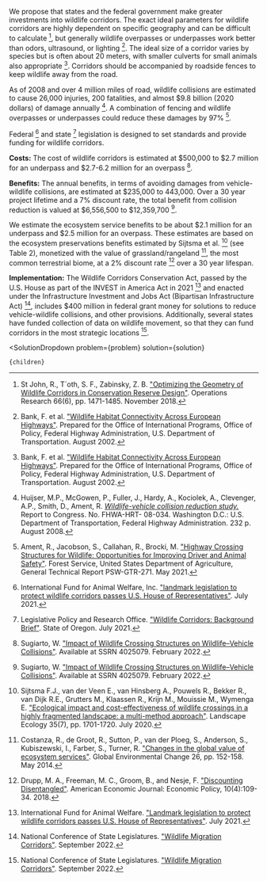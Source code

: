 

We propose that states and the federal government make greater investments into wildlife corridors. The exact ideal parameters for wildlife corridors are highly dependent on specific geography and can be difficult to calculate [^"31"], but generally wildlife overpasses or underpasses work better than odors, ultrasound, or lighting [^"2"]. The ideal size of a corridor varies by species but is often about 20 meters, with smaller culverts for small animals also appropriate [^"2"]. Corridors should be accompanied by roadside fences to keep wildlife away from the road.

As of 2008 and over 4 million miles of road, wildlife collisions are estimated to cause 26,000 injuries, 200 fatalities, and almost $9.8 billion (2020 dollars) of damage annually [^"16"]. A combination of fencing and wildlife overpasses or underpasses could reduce these damages by 97% [^"1"].

Federal [^"17"] and state [^"19"] legislation is designed to set standards and provide funding for wildlife corridors.

<b>Costs:</b> The cost of wildlife corridors is estimated at $500,000 to $2.7 million for an underpass and $2.7-6.2 million for an overpass [^"3"].

<b>Benefits:</b> The annual benefits, in terms of avoiding damages from vehicle-wildlife collisions, are estimated at $235,000 to 443,000. Over a 30 year project lifetime and a 7% discount rate, the total benefit from collision reduction is valued at $6,556,500 to $12,359,700 [^"3"].

We estimate the ecosystem service benefits to be about $2.1 million for an underpass and $2.5 million for an overpass. These estimates are based on the ecosystem preservations benefits estimated by Sijtsma et al. [^"4"] (see Table 2), monetized with the value of grassland/rangeland [^"5"], the most common terrestrial biome, at a 2% discount rate [^"6"] over a 30 year lifespan.

<b>Implementation:</b> The Wildlife Corridors Conservation Act, passed by the U.S. House as part of the INVEST in America Act in 2021 [^"7"] and enacted under the Infrastructure Investment and Jobs Act (Bipartisan Infrastructure Act) [^"8"], includes $400 million in federal grant money for solutions to reduce vehicle-wildlife collisions, and other provisions. Additionally, several states have funded collection of data on wildlife movement, so that they can fund corridors in the most strategic locations [^"8"].

[^"1"]: Ament, R., Jacobson, S., Callahan, R., Brocki, M. ["Highway Crossing Structures for Wildlife: Opportunities for Improving Driver and Animal Safety"](https://largelandscapes.org/wp-content/uploads/2021/06/Highway-Crossing-Structures-for-Wildlife-Opportunities-for-Improving-Driver-and-Animal-Safety.pdf). Forest Service, United States Department of Agriculture, General Technical Report PSW-GTR-271. May 2021.

[^"2"]: Bank, F. et al. ["Wildlife Habitat Connectivity Across European Highways"](https://trid.trb.org/view/719133). Prepared for the Office of International Programs, Office of Policy, Federal Highway Administration, U.S. Department of Transportation. August 2002.

[^"3"]: Sugiarto, W. ["Impact of Wildlife Crossing Structures on Wildlife–Vehicle Collisions"](https://journals.sagepub.com/doi/full/10.1177/03611981221108158?journalCode=trra). Available at SSRN 4025079. February 2022.

[^"4"]: Sijtsma F.J., van der Veen E., van Hinsberg A., Pouwels R., Bekker R., van Dijk R.E., Grutters M., Klaassen R., Krijn M., Mouissie M., Wymenga E. ["Ecological impact and cost-effectiveness of wildlife crossings in a highly fragmented landscape: a multi-method approach"](https://link.springer.com/article/10.1007/s10980-020-01047-z). Landscape Ecology 35(7), pp. 1701-1720. July 2020.

[^"5"]: Costanza, R., de Groot, R., Sutton, P., van der Ploeg, S., Anderson, S., Kubiszewski, I., Farber, S., Turner, R. ["Changes in the global value of ecosystem services"](https://www.sciencedirect.com/science/article/abs/pii/S0959378014000685?via%3Dihub). Global Environmental Change 26, pp. 152-158. May 2014.

[^"6"]: Drupp, M. A., Freeman, M. C., Groom, B., and Nesje, F. ["Discounting Disentangled"](https://www.aeaweb.org/articles/pdf/doi/10.1257/pol.20160240). American Economic Journal: Economic Policy, 10(4):109-34. 2018.

[^"7"]: International Fund for Animal Welfare. ["Landmark legislation to protect wildlife corridors passes U.S. House of Representatives"](https://www.ifaw.org/news/wildlife-corridor-legislation). July 2021.

[^"8"]: National Conference of State Legislatures. ["Wildlife Migration Corridors"](https://www.ncsl.org/environment-and-natural-resources/wildlife-migration-corridors). September 2022.

[^"16"]: Huijser, M.P., McGowen, P., Fuller, J., Hardy, A., Kociolek, A., Clevenger, A.P., Smith, D., Ament, R. [*Wildlife-vehicle collision reduction study.*](https://www.fhwa.dot.gov/publications/research/safety/08034/) Report to Congress. No. FHWA-HRT- 08-034. Washington D.C.: U.S. Department of Transportation, Federal Highway Administration. 232 p. August 2008.

[^"17"]: International Fund for Animal Welfare, Inc. ["landmark legislation to protect wildlife corridors passes U.S. House of Representatives"](https://www.ifaw.org/news/wildlife-corridor-legislation). July 2021.

[^"19"]: Legislative Policy and Research Office. ["Wildlife Corridors: Background Brief"](https://www.oregonlegislature.gov/lpro/Publications/Background-Brief-Wildlife-Corridor.pdf). State of Oregon. July 2021.

[^"31"]: St John, R., T´oth, S. F., Zabinsky, Z. B. ["Optimizing the Geometry of Wildlife Corridors in Conservation Reserve Design"](https://pubsonline.informs.org/doi/abs/10.1287/opre.2018.1758). Operations Research 66(6), pp. 1471-1485. November 2018.

  <SolutionDropdown 
    problem={problem} 
    solution={solution}
  >
    {children}
  </SolutionDropdown>